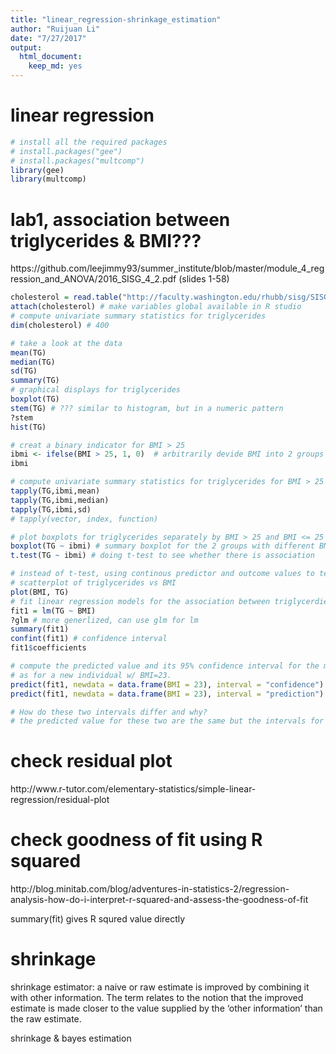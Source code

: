 ```yaml
---
title: "linear_regression-shrinkage_estimation"
author: "Ruijuan Li"
date: "7/27/2017"
output: 
  html_document: 
    keep_md: yes
---
```


# linear regression 
```r
# install all the required packages 
# install.packages("gee")
# install.packages("multcomp")
library(gee)
library(multcomp)
```

# lab1, association between triglycerides & BMI??? 
https://github.com/leejimmy93/summer_institute/blob/master/module_4_regression_and_ANOVA/2016_SISG_4_2.pdf (slides 1-58)
```r
cholesterol = read.table("http://faculty.washington.edu/rhubb/sisg/SISG-Data-cholesterol.txt", header=T)
attach(cholesterol) # make variables global available in R studio 
# compute univariate summary statistics for triglycerides
dim(cholesterol) # 400 

# take a look at the data 
mean(TG)
median(TG)
sd(TG)
summary(TG)
# graphical displays for triglycerides
boxplot(TG)
stem(TG) # ??? similar to histogram, but in a numeric pattern 
?stem
hist(TG)

# creat a binary indicator for BMI > 25 
ibmi <- ifelse(BMI > 25, 1, 0)  # arbitrarily devide BMI into 2 groups 
ibmi

# compute univariate summary statistics for triglycerides for BMI > 25 and BMI <= 25
tapply(TG,ibmi,mean)
tapply(TG,ibmi,median)
tapply(TG,ibmi,sd)
# tapply(vector, index, function)

# plot boxplots for triglycerides separately by BMI > 25 and BMI <= 25
boxplot(TG ~ ibmi) # summary boxplot for the 2 groups with different BMI 
t.test(TG ~ ibmi) # doing t-test to see whether there is association 

# instead of t-test, using continous predictor and outcome values to test for association 
# scatterplot of triglycerides vs BMI
plot(BMI, TG)
# fit linear regression models for the association between triglycerdies and BMI
fit1 = lm(TG ~ BMI)
?glm # more generlized, can use glm for lm 
summary(fit1)
confint(fit1) # confidence interval 
fit1$coefficients 

# compute the predicted value and its 95% confidence interval for the mean value of TG at BMI=23 as well
# as for a new individual w/ BMI=23. 
predict(fit1, newdata = data.frame(BMI = 23), interval = "confidence") # predicted value and its 95% confidence interval for the mean value of TG at BMI=23
predict(fit1, newdata = data.frame(BMI = 23), interval = "prediction") # predicted value and its 95% confidence interval for a new individual w/ BMI=23

# How do these two intervals differ and why?
# the predicted value for these two are the same but the intervals for predicted value for new individuals are much bigger, because it includes the random variability around the mean. 
```

# check residual plot 
http://www.r-tutor.com/elementary-statistics/simple-linear-regression/residual-plot

# check goodness of fit using R squared
http://blog.minitab.com/blog/adventures-in-statistics-2/regression-analysis-how-do-i-interpret-r-squared-and-assess-the-goodness-of-fit

summary(fit) gives R squred value directly 

# shrinkage 

shrinkage estimator: a naive or raw estimate is improved by combining it with other information. The term relates to the notion that the improved estimate is made closer to the value supplied by the 'other information' than the raw estimate. 

shrinkage & bayes estimation 
